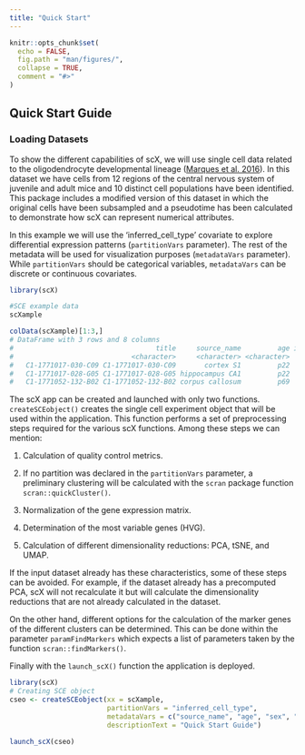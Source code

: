 ```yaml
---
title: "Quick Start"
---
```


```r
knitr::opts_chunk$set(
  echo = FALSE,
  fig.path = "man/figures/",
  collapse = TRUE,
  comment = "#>"
)
```

## Quick Start Guide

### Loading Datasets

To show the different capabilities of scX, we will use single cell data related to the oligodendrocyte developmental lineage ([Marques et al. 2016](https://www.ncbi.nlm.nih.gov/pmc/articles/PMC5221728/)). In this dataset we have cells from 12 regions of the central nervous system of juvenile and adult mice and 10 distinct cell populations have been identified. This package includes a modified version of this dataset in which the original cells have been subsampled and a pseudotime has been calculated to demonstrate how scX can represent numerical attributes.

In this example we will use the 'inferred_cell_type' covariate to explore differential expression patterns (`partitionVars` parameter). The rest of the metadata will be used for visualization purposes (`metadataVars` parameter). While `partitionVars` should be categorical variables, `metadataVars` can be discrete or continuous covariates.


```R
library(scX)

#SCE example data
scXample

colData(scXample)[1:3,]
# DataFrame with 3 rows and 8 columns
#                                   title     source_name         age inferred_cell_type                    sex      strain   treatment pseudotime
#                             <character>     <character> <character>        <character>            <character> <character> <character>  <numeric>
#   C1-1771017-030-C09 C1-1771017-030-C09       cortex S1         p22                OPC pooled male and female  PDGFRa-GFP          No    23.1662
#   C1-1771017-028-G05 C1-1771017-028-G05 hippocampus CA1         p22                OPC                      F  PDGFRa-GFP          No    21.7566
#   C1-1771052-132-B02 C1-1771052-132-B02 corpus callosum         p69                OPC                      M         CD1          No    23.3207
```

<p align="justify">  
The scX app can be created and launched with only two functions. `createSCEobject()` creates the single cell experiment object that will be used within the application. This function performs a set of preprocessing steps required for the various scX functions. Among these steps we can mention:
 
1. Calculation of quality control metrics. 

2. If no partition was declared in the `partitionVars` parameter, a preliminary clustering will be calculated with the `scran` package function `scran::quickCluster()`.

3. Normalization of the gene expression matrix.

4. Determination of the most variable genes (HVG).

5. Calculation of different dimensionality reductions: PCA, tSNE, and UMAP.

If the input dataset already has these characteristics, some of these steps can be avoided.  For example, if the dataset already has a precomputed PCA, scX will not recalculate it but will calculate the dimensionality reductions that are not already calculated in the dataset.

On the other hand, different options for the calculation of the marker genes of the different clusters can be determined. This can be done within the parameter `paramFindMarkers` which expects a list of parameters taken by the function `scran::findMarkers()`. 

Finally with the `launch_scX()` function the application is deployed.

</p>

```R
library(scX)
# Creating SCE object
cseo <- createSCEobject(xx = scXample, 
                        partitionVars = "inferred_cell_type", 
                        metadataVars = c("source_name", "age", "sex", "strain", "treatment", "pseudotime"),
                        descriptionText = "Quick Start Guide")

launch_scX(cseo)
```
